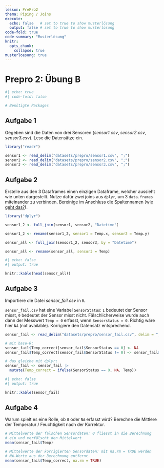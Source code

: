 ```yaml
---
lesson: PrePro2
thema: Piping / Joins
execute: 
  echo: false   # set to true to show musterlösung
  output: false # set to true to show musterlösung
code-fold: true
code-summary: "Musterlösung"
knitr:
  opts_chunk: 
    collapse: true
musterloesung: true
---
```


# Prepro 2: Übung B

```r
#| echo: true
#| code-fold: false

# Benötigte Packages
```

## Aufgabe 1

Gegeben sind die Daten von drei Sensoren (*sensor1.csv*, *sensor2.csv*, *sensor3.csv*). Lese die Datensätze ein.

:::{.callout-note .content-hidden unless-meta="muesterloesung"}

```r
library("readr")

sensor1 <- read_delim("datasets/prepro/sensor1.csv", ";")
sensor2 <- read_delim("datasets/prepro/sensor2.csv", ";")
sensor3 <- read_delim("datasets/prepro/sensor3.csv", ";")
```

:::

## Aufgabe 2

Erstelle aus den 3 Dataframes einen einzigen Dataframe, welcher aussieht wie unten dargestellt. Nutze dafür zwei joins aus `dplyr`, um 3 `data.frames` miteinander zu verbinden. Bereinige im Anschluss die Spaltennamen ([wie geht das?](https://www.statology.org/how-to-rename-data-frame-columns-in-r/)).

:::{.callout-note .content-hidden unless-meta="muesterloesung"}

```r
library("dplyr")

sensor1_2 <- full_join(sensor1, sensor2, "Datetime")

sensor1_2 <- rename(sensor1_2, sensor1 = Temp.x, sensor2 = Temp.y)

sensor_all <- full_join(sensor1_2, sensor3, by = "Datetime")

sensor_all <- rename(sensor_all, sensor3 = Temp)
```

:::

```r
#| echo: false
#| output: true

knitr::kable(head(sensor_all))
```

## Aufgabe 3

Importiere die Datei *sensor_fail.csv* in `R`.

`sensor_fail.csv` hat eine Variabel `SensorStatus`: `1` bedeutet der Sensor misst, `0` bedeutet der Sensor misst nicht. Fälschlicherweise wurde auch dann der Messwert `Temp = 0` erfasst, wenn `Sensorstatus = 0`. Richtig wäre hier `NA` (not available). Korrigiere den Datensatz entsprechend.

:::{.callout-note .content-hidden unless-meta="muesterloesung"}

```r
sensor_fail <- read_delim("datasets/prepro/sensor_fail.csv", delim = ";")

# mit base-R:
sensor_fail$Temp_correct[sensor_fail$SensorStatus == 0] <- NA
sensor_fail$Temp_correct[sensor_fail$SensorStatus != 0] <- sensor_fail$Temp #Warnmeldung kann ignoriert werden.

# das gleiche mit dplyr:
sensor_fail <- sensor_fail |>
  mutate(Temp_correct = ifelse(SensorStatus == 0, NA, Temp))
```

:::

```r
#| echo: false
#| output: true

knitr::kable(sensor_fail)
```

## Aufgabe 4

Warum spielt es eine Rolle, ob `0` oder `NA` erfasst wird? Berechne die Mittlere der Temperatur / Feuchtigkeit nach der Korrektur. 

:::{.callout-note .content-hidden unless-meta="muesterloesung"}

```r
# Mittelwerte der falschen Sensordaten: 0 fliesst in die Berechnung
# ein und verfälscht den Mittelwert
mean(sensor_fail$Temp)

# Mittelwerte der korrigierten Sensordaten: mit na.rm = TRUE werden
# NA-Werte aus der Berechnung entfernt.
mean(sensor_fail$Temp_correct, na.rm = TRUE)
```

:::